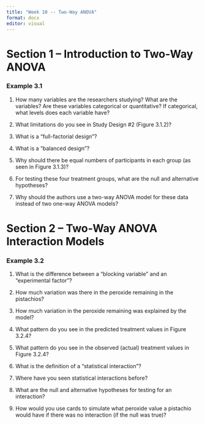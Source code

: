 ```yaml
---
title: "Week 10 -- Two-Way ANOVA"
format: docx 
editor: visual
---
```


# Section 1 -- Introduction to Two-Way ANOVA

### Example 3.1

1. How many variables are the researchers studying? What are the variables? Are these variables categorical or quantitative? If categorical, what levels does each variable have?

2. What limitations do you see in Study Design #2 (Figure 3.1.2)?

3. What is a "full-factorial design"? 

4. What is a "balanced design"? 

5. Why should there be equal numbers of participants in each group (as seen in Figure 3.1.3)?

6. For testing these four treatment groups, what are the null and alternative hypotheses?

7. Why should the authors use a two-way ANOVA model for these data instead of two one-way ANOVA models?

# Section 2 -- Two-Way ANOVA Interaction Models

### Example 3.2

1. What is the difference between a "blocking variable" and an "experimental factor"?

2. How much variation was there in the peroxide remaining in the pistachios?

3. How much variation in the peroxide remaining was explained by the model?

4. What pattern do you see in the predicted treatment values in Figure 3.2.4?

5. What pattern do you see in the observed (actual) treatment values in Figure 3.2.4?

6. What is the definition of a "statistical interaction"? 

7. Where have you seen statistical interactions before?

8. What are the null and alternative hypotheses for testing for an interaction?

9. How would you use cards to simulate what peroxide value a pistachio would have if there was no interaction (if the null was true)?